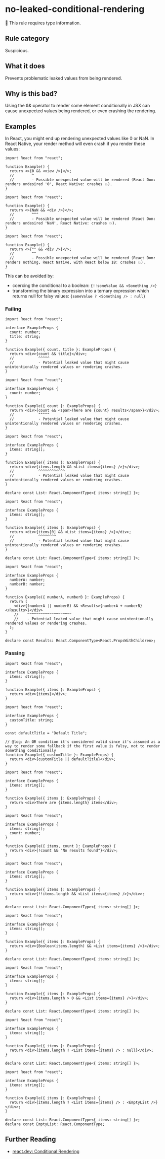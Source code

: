# no-leaked-conditional-rendering

💭 This rule requires type information.

## Rule category

Suspicious.

## What it does

Prevents problematic leaked values from being rendered.

## Why is this bad?

Using the && operator to render some element conditionally in JSX can cause unexpected values being rendered, or even crashing the rendering.

## Examples

In React, you might end up rendering unexpected values like 0 or NaN. In React Native, your render method will even crash if you render these values:

```tsx twoslash
import React from "react";

function Example() {
  return <>{0 && <view />}</>;
  //        ^
  //        - Possible unexpected value will be rendered (React Dom: renders undesired '0', React Native: crashes 💥).
}
```

```tsx twoslash
import React from "react";

function Example() {
  return <>{NaN && <div />}</>;
  //        ^^^
  //        - Possible unexpected value will be rendered (React Dom: renders undesired 'NaN', React Native: crashes 💥).
}
```

```tsx twoslash
import React from "react";

function Example() {
  return <>{"" && <div />}</>;
  //        ^^
  //        - Possible unexpected value will be rendered (React Dom: renders nothing, React Native, with React below 18: crashes 💥).
}
```

This can be avoided by:

- coercing the conditional to a boolean: `{!!someValue && <Something />}`
- transforming the binary expression into a ternary expression which returns null for falsy values: `{someValue ? <Something /> : null}`

### Failing

```tsx twoslash
import React from "react";

interface ExampleProps {
  count: number;
  title: string;
}

function Example({ count, title }: ExampleProps) {
  return <div>{count && title}</div>;
  //           ^^^^^
  //           - Potential leaked value that might cause unintentionally rendered values or rendering crashes.
}
```

```tsx twoslash
import React from "react";

interface ExampleProps {
  count: number;
}

function Example({ count }: ExampleProps) {
  return <div>{count && <span>There are {count} results</span>}</div>;
  //           ^^^^^
  //           - Potential leaked value that might cause unintentionally rendered values or rendering crashes.
}
```

```tsx twoslash
import React from "react";

interface ExampleProps {
  items: string[];
}

function Example({ items }: ExampleProps) {
  return <div>{items.length && <List items={items} />}</div>;
  //           ^^^^^^^^^^^^
  //           - Potential leaked value that might cause unintentionally rendered values or rendering crashes.
}

declare const List: React.ComponentType<{ items: string[] }>;
```

```tsx twoslash
import React from "react";

interface ExampleProps {
  items: string[];
}

function Example({ items }: ExampleProps) {
  return <div>{items[0] && <List items={items} />}</div>;
  //           ^^^^^^^^
  //           - Potential leaked value that might cause unintentionally rendered values or rendering crashes.
}

declare const List: React.ComponentType<{ items: string[] }>;
```

```tsx twoslash
import React from "react";

interface ExampleProps {
  numberA: number;
  numberB: number;
}

function Example({ numberA, numberB }: ExampleProps) {
  return (
    <div>{(numberA || numberB) && <Results>{numberA + numberB}</Results>}</div>
    //    ^^^^^^^^^^^^^^^^^^^^
    //    - Potential leaked value that might cause unintentionally rendered values or rendering crashes.
  );
}

declare const Results: React.ComponentType<React.PropsWithChildren>;
```

### Passing

```tsx twoslash
import React from "react";

interface ExampleProps {
  items: string[];
}

function Example({ items }: ExampleProps) {
  return <div>{items}</div>;
}
```

```tsx twoslash
import React from "react";

interface ExampleProps {
  customTitle: string;
}

const defaultTitle = "Default Title";

// @log: An OR condition it's considered valid since it's assumed as a way to render some fallback if the first value is falsy, not to render something conditionally
function Example({ customTitle }: ExampleProps) {
  return <div>{customTitle || defaultTitle}</div>;
}
```

```tsx twoslash
import React from "react";

interface ExampleProps {
  items: string[];
}

function Example({ items }: ExampleProps) {
  return <div>There are {items.length} items</div>;
}
```

```tsx twoslash
import React from "react";

interface ExampleProps {
  items: string[];
  count: number;
}

function Example({ items, count }: ExampleProps) {
  return <div>{!count && "No results found"}</div>;
}
```

```tsx twoslash
import React from "react";

interface ExampleProps {
  items: string[];
}

function Example({ items }: ExampleProps) {
  return <div>{!!items.length && <List items={items} />}</div>;
}

declare const List: React.ComponentType<{ items: string[] }>;
```

```tsx twoslash
import React from "react";

interface ExampleProps {
  items: string[];
}

function Example({ items }: ExampleProps) {
  return <div>{Boolean(items.length) && <List items={items} />}</div>;
}

declare const List: React.ComponentType<{ items: string[] }>;
```

```tsx twoslash
import React from "react";

interface ExampleProps {
  items: string[];
}

function Example({ items }: ExampleProps) {
  return <div>{items.length > 0 && <List items={items} />}</div>;
}

declare const List: React.ComponentType<{ items: string[] }>;
```

```tsx twoslash
import React from "react";

interface ExampleProps {
  items: string[];
}

function Example({ items }: ExampleProps) {
  return <div>{items.length ? <List items={items} /> : null}</div>;
}

declare const List: React.ComponentType<{ items: string[] }>;
```

```tsx twoslash
import React from "react";

interface ExampleProps {
  items: string[];
}

function Example({ items }: ExampleProps) {
  return <div>{items.length ? <List items={items} /> : <EmptyList />}</div>;
}

declare const List: React.ComponentType<{ items: string[] }>;
declare const EmptyList: React.ComponentType;
```

## Further Reading

- [react.dev: Conditional Rendering](https://react.dev/learn/conditional-rendering)
